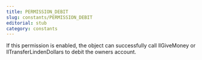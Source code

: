 ```yaml
---
title: PERMISSION_DEBIT
slug: constants/PERMISSION_DEBIT
editorial: stub
category: constants
---
```


<LSLConstant name="PERMISSION_DEBIT"/>

If this permission is enabled, the object can successfully call llGiveMoney or llTransferLindenDollars to debit the owners account.

